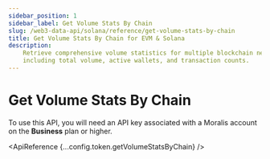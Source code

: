 ```yaml
---
sidebar_position: 1
sidebar_label: Get Volume Stats By Chain
slug: /web3-data-api/solana/reference/get-volume-stats-by-chain
title: Get Volume Stats By Chain for EVM & Solana
description:
    Retrieve comprehensive volume statistics for multiple blockchain networks,
    including total volume, active wallets, and transaction counts.
---
```



# Get Volume Stats By Chain <MainnetBadge /> <PremiumEndpointBadge />

<Admonition type="info" icon="💡" title="Premium Endpoint">
    <p>
        To use this API, you will need an API key associated with a Moralis
        account on the <strong>Business</strong> plan or higher.
    </p>
</Admonition>

<ApiReference {...config.token.getVolumeStatsByChain} />
